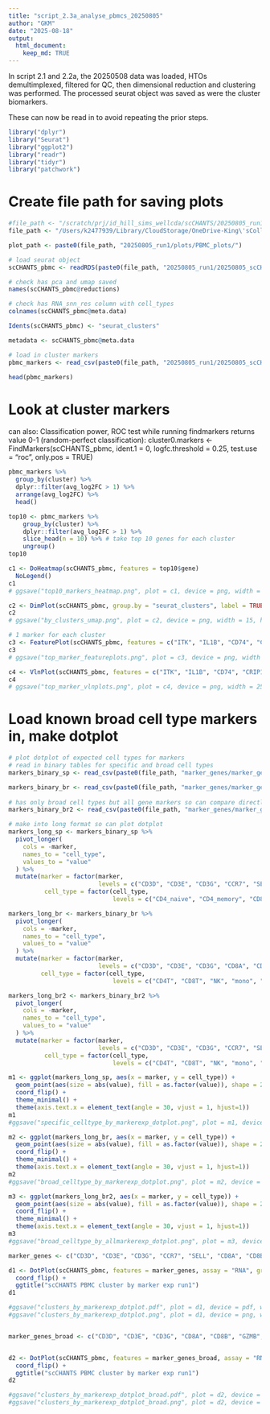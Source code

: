 ```yaml
---
title: "script_2.3a_analyse_pbmcs_20250805"
author: "GKM"
date: "2025-08-18"
output:
  html_document:
    keep_md: TRUE
---
```


In script 2.1 and 2.2a, the 20250508 data was loaded, HTOs demultimplexed, filtered for QC, then dimensional reduction and clustering was performed. The processed seurat object was saved as were the cluster biomarkers.

These can now be read in to avoid repeating the prior steps.

```r
library("dplyr")
library("Seurat")
library("ggplot2")
library("readr")
library("tidyr")
library("patchwork")
```

# Create file path for saving plots
```r
#file_path <- "/scratch/prj/id_hill_sims_wellcda/scCHANTS/20250805_run1/"
file_path <- "/Users/k2477939/Library/CloudStorage/OneDrive-King\'sCollegeLondon/General\ -\ Laboratory\ of\ Molecular\ Immunotherapy\ and\ Antibiotics/Data/Georgia\ Miller/scCHANTS/"

plot_path <- paste0(file_path, "20250805_run1/plots/PBMC_plots/")
```

```r
# load seurat object
scCHANTS_pbmc <- readRDS(paste0(file_path, "20250805_run1/20250805_scCHANTS_pbmc_processed.Rds"))

# check has pca and umap saved
names(scCHANTS_pbmc@reductions)

# check has RNA_snn_res column with cell_types
colnames(scCHANTS_pbmc@meta.data)

Idents(scCHANTS_pbmc) <- "seurat_clusters"

metadata <- scCHANTS_pbmc@meta.data

# load in cluster markers
pbmc_markers <- read_csv(paste0(file_path, "20250805_run1/20250805_scCHANTS_pbmc_markers.csv"))

head(pbmc_markers)

```

# Look at cluster markers


can also: Classification power, ROC test while running findmarkers returns value 0-1 (random-perfect classification):
cluster0.markers <- FindMarkers(scCHANTS_pbmc, ident.1 = 0, logfc.threshold = 0.25, test.use = "roc", only.pos = TRUE)
    
```r
pbmc_markers %>%
  group_by(cluster) %>%
  dplyr::filter(avg_log2FC > 1) %>% 
  arrange(avg_log2FC) %>% 
  head()

top10 <- pbmc_markers %>%
    group_by(cluster) %>%
    dplyr::filter(avg_log2FC > 1) %>%
    slice_head(n = 10) %>% # take top 10 genes for each cluster
    ungroup()
top10

c1 <- DoHeatmap(scCHANTS_pbmc, features = top10$gene) 
  NoLegend()
c1
# ggsave("top10_markers_heatmap.png", plot = c1, device = png, width = 17, height = 25, unit = "cm", path = paste0(file_path, "/cell_types/") )
```

```r
c2 <- DimPlot(scCHANTS_pbmc, group.by = "seurat_clusters", label = TRUE)
c2
# ggsave("by_clusters_umap.png", plot = c2, device = png, width = 15, height = 10, unit = "cm", path = paste0(file_path, "/cell_types/") )
```

```r
# 1 marker for each cluster
c3 <- FeaturePlot(scCHANTS_pbmc, features = c("ITK", "IL1B", "CD74", "CRIP1", "GNLY", "CD74", "SELL", "RGCC", "CD8A", "TXN", "MT1X", "LINC02211"))
c3
# ggsave("top_marker_featureplots.png", plot = c3, device = png, width = 25, height = 20, unit = "cm", path = paste0(file_path, "/cell_types/") )

c4 <- VlnPlot(scCHANTS_pbmc, features = c("ITK", "IL1B", "CD74", "CRIP1", "GNLY", "CD74", "SELL", "RGCC", "CD8A", "TXN", "MT1X", "LINC02211"))
c4
# ggsave("top_marker_vlnplots.png", plot = c4, device = png, width = 25, height = 20, unit = "cm", path = paste0(file_path, "/cell_types/") )

```

# Load known broad cell type markers in, make dotplot

```r
# plot dotplot of expected cell types for markers
# read in binary tables for specific and broad cell types
markers_binary_sp <- read_csv(paste0(file_path, "marker_genes/marker_genes_binary_specificcelltypes.csv"))

markers_binary_br <- read_csv(paste0(file_path, "marker_genes/marker_genes_binary_broadcelltypes.csv"))
         
# has only broad cell types but all gene markers so can compare directly
markers_binary_br2 <- read_csv(paste0(file_path, "marker_genes/marker_genes_binary_broadcelltypes_allmarkers.csv"))

# make into long format so can plot dotplot
markers_long_sp <- markers_binary_sp %>%
  pivot_longer(
    cols = -marker,
    names_to = "cell_type",
    values_to = "value"
  ) %>% 
  mutate(marker = factor(marker,
                         levels = c("CD3D", "CD3E", "CD3G", "CCR7", "SELL", "CD8A", "CD8B", "LTB", "IL7R", "S100A4", "GZMB", "PRF1", "FCGR3A", "NKG7", "GNLY", "KLRC1", "CD14", "LYZ", "S100A9", "CSF3R", "CSF1R", "LYN", "IFITM1", "IFITM2", "IFITM3", "CD79A", "MS4A1", "CD1C", "ITGAX", "CLEC4C", "GP9", "ITGA2B", "PF4", "PPBP")),
          cell_type = factor(cell_type,
                             levels = c("CD4_naive", "CD4_memory", "CD8_naive", "CD8_memory", "NK_dim", "NK_bright", "mono_classic", "mono_nonclassic", "B_normal", "B_plasma", "DC_myeloid", "DC_plasmacytoid", "megak")))

markers_long_br <- markers_binary_br %>%
  pivot_longer(
    cols = -marker,
    names_to = "cell_type",
    values_to = "value"
  ) %>% 
  mutate(marker = factor(marker,
                         levels = c("CD3D", "CD3E", "CD3G", "CD8A", "CD8B", "GZMB", "PRF1", "CD14", "CD79A", "GP9", "ITGA2B", "PF4", "PPBP")),
         cell_type = factor(cell_type,
                             levels = c("CD4T", "CD8T", "NK", "mono", "B", "DC", "megak")))

markers_long_br2 <- markers_binary_br2 %>%
  pivot_longer(
    cols = -marker,
    names_to = "cell_type",
    values_to = "value"
  ) %>% 
  mutate(marker = factor(marker,
                         levels = c("CD3D", "CD3E", "CD3G", "CCR7", "SELL", "CD8A", "CD8B", "LTB", "IL7R", "S100A4", "GZMB", "PRF1", "FCGR3A", "NKG7", "GNLY", "KLRC1", "CD14", "LYZ", "S100A9", "CSF3R", "CSF1R", "LYN", "IFITM1", "IFITM2", "IFITM3", "CD79A", "MS4A1", "CD1C", "ITGAX", "CLEC4C", "GP9", "ITGA2B", "PF4", "PPBP")),
          cell_type = factor(cell_type,
                             levels = c("CD4T", "CD8T", "NK", "mono", "B", "DC", "megak")))

```

```r
m1 <- ggplot(markers_long_sp, aes(x = marker, y = cell_type)) +
  geom_point(aes(size = abs(value), fill = as.factor(value)), shape = 21, color = "black") +
  coord_flip() +
  theme_minimal() +
  theme(axis.text.x = element_text(angle = 30, vjust = 1, hjust=1))
m1
#ggsave("specific_celltype_by_markerexp_dotplot.png", plot = m1, device = png, width = 16, height = 12, unit = "cm", bg = "white", path = paste0(file_path, "marker_genes/") )

m2 <- ggplot(markers_long_br, aes(x = marker, y = cell_type)) +
  geom_point(aes(size = abs(value), fill = as.factor(value)), shape = 21, color = "black") +
  coord_flip() +
  theme_minimal() +
  theme(axis.text.x = element_text(angle = 30, vjust = 1, hjust=1))
m2
#ggsave("broad_celltype_by_markerexp_dotplot.png", plot = m2, device = png, width = 16, height = 12, unit = "cm", bg = "white", path = paste0(file_path, "marker_genes/") )

m3 <- ggplot(markers_long_br2, aes(x = marker, y = cell_type)) +
  geom_point(aes(size = abs(value), fill = as.factor(value)), shape = 21, color = "black") +
  coord_flip() +
  theme_minimal() +
  theme(axis.text.x = element_text(angle = 30, vjust = 1, hjust=1))
m3
#ggsave("broad_celltype_by_allmarkerexp_dotplot.png", plot = m3, device = png, width = 16, height = 12, unit = "cm", bg = "white", path = paste0(file_path, "marker_genes/") )

```

```r
marker_genes <- c("CD3D", "CD3E", "CD3G", "CCR7", "SELL", "CD8A", "CD8B", "LTB", "IL7R", "S100A4", "GZMB", "PRF1", "FCGR3A", "NKG7", "GNLY", "KLRC1", "CD14", "LYZ", "S100A9", "CSF3R", "CSF1R", "LYN", "IFITM1", "IFITM2", "IFITM3", "CD79A", "MS4A1", "CD1C", "ITGAX", "CLEC4C", "GP9", "ITGA2B", "PF4", "PPBP")

d1 <- DotPlot(scCHANTS_pbmc, features = marker_genes, assay = "RNA", group.by = "seurat_clusters", cols = c("lightgrey", "blue")) +
  coord_flip() +
  ggtitle("scCHANTS PBMC cluster by marker exp run1")
d1

#ggsave("clusters_by_markerexp_dotplot.pdf", plot = d1, device = pdf, width = 20, height = 18, unit = "cm", bg = "white", path = paste0(plot_path, "cell_types/") )
#ggsave("clusters_by_markerexp_dotplot.png", plot = d1, device = png, width = 20, height = 18, unit = "cm", bg = "white", path = paste0(plot_path, "cell_types/") )


marker_genes_broad <- c("CD3D", "CD3E", "CD3G", "CD8A", "CD8B", "GZMB", "PRF1", "CD14", "CD79A", "GP9", "ITGA2B", "PF4", "PPBP")


d2 <- DotPlot(scCHANTS_pbmc, features = marker_genes_broad, assay = "RNA", group.by = "seurat_clusters", cols = c("lightgrey", "blue")) +
  coord_flip() +
  ggtitle("scCHANTS PBMC cluster by marker exp run1")
d2

#ggsave("clusters_by_markerexp_dotplot_broad.pdf", plot = d2, device = pdf, width = 20, height = 14, unit = "cm", bg = "white", path = paste0(plot_path, "cell_types/") )
#ggsave("clusters_by_markerexp_dotplot_broad.png", plot = d2, device = png, width = 20, height = 14, unit = "cm", bg = "white", path = paste0(plot_path, "cell_types/") )


```

